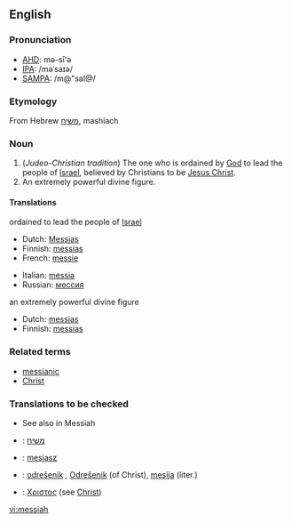 {{see|Messiah}}
==English==
===Pronunciation===
*[[w:AHD|AHD]]: mə-sī'ə
*[[w:IPA|IPA]]: /məˈsaɪə/
*[[w:SAMPA|SAMPA]]: /m@"saI@/

===Etymology===
From Hebrew [[משיח]], mashiach

===Noun===
{{en-noun}}

#(''Judeo-Christian tradition'')  The one who is ordained by [[God]] to lead the people of [[Israel]], believed by Christians to be [[Jesus Christ]].
# An extremely powerful divine figure.

====Translations====
;ordained to lead the people of [[Israel]]
{{top}}
*Dutch: [[Messias]] {{m}}
*Finnish: [[messias]]
*French: [[messie]] {{m}}
{{mid}}
*Italian: [[messia]] {{m}}
*Russian: [[мессия]] {{m}}
{{bottom}}

;an extremely powerful divine figure
{{top}}
*Dutch: [[messias]] {{m}}
*Finnish: [[messias]]
{{mid}}
{{bottom}}

===Related terms===
*[[messianic]]
*[[Christ]]

===Translations to be checked===
*See also in Messiah
{{checktrans}}
*{{ttbc|Hebrew}}: [[משיח]]
*{{ttbc|Polish}}: [[mesjasz]] {{m}}
*{{ttbc|Slovene}}: [[odrešenik]] {{m}}, [[Odrešenik]] {{m}} (of Christ), [[mesija]] {{m}} (liter.)
*{{ttbc|Koine Greek}}: [[Χριστος]] (see [[Christ]])

[[vi:messiah]]